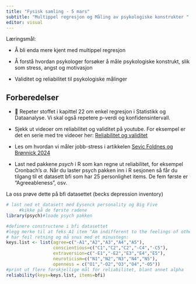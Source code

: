 ```yaml
---
title: "Fysisk samling - 5 mars"
subtitle: "Multippel regresjon og Måling av psykologiske konstrukter "
editor: visual
---
```


Læringsmål:

-   Å bli enda mere kjent med 
    multippel regresjon
    
-  Å forstå hvordan psykologer forsøker å måle psykologiske konstrukt, slik som stress, angst og motivasjon

- Validitet og reliabilitet til psykologiske målinger


## Forberedelser

-   📖 Repeter stoffet i kapittel 22 om enkel regresjon i Statistikk og Dataanalyse. Vi skal også repetere p-verdi og konfidensintervall. 

- Sjekk ut videoer om reliabilitet og validitet på youtube. For eksempel er det en serie med tre videoer her: [Reliabilitet og validitet](https://www.youtube.com/watch?v=DS8Hw0Ort4w)


- Les om hvordan vi måler jobb-stress i artikkelen [Sevic Foldnes og Brønnick 2024](https://www.frontiersin.org/journals/psychology/articles/10.3389/fpsyg.2024.1297194/full "Measuring digital stress in Norway")



- Last ned pakkene *psych* i R som kan regne ut reliabilitet,  for eksempel Cronbach's  $\alpha$. Når du laster psych pakken inn i R sesjonen så får du tilgang til et datasett bfi som har 25 personlighet items. De fem første er "Agreeableness", osv.


La oss prøve dette på  bfi datasettet (becks depression inventory)

```r
# last ned et datasett med Eysenck personality og Big Five 
     #kikke på de første radene
library(psych)#loade psych pakken

#definere constructene i bfi datasettet
#legg merke til at feks A1 item "Am indifferent to the feelings of others"
# har feil retning og må snus med et minustegn:
keys.list <- list(agree=c("-A1","A2","A3","A4","A5"),
                  conscientious=c("C1","C2","C2","-C4","-C5"),
                  extraversion=c("-E1","-E2","E3","E4","E5"),
                  neuroticism=c("N1","N2","N3","N4","N5"),
                  openness = c("O1","-O2","O3","O4","-O5"))
#print ut flere forskjellige mål for reliabilitet, blant annet alpha
reliability(keys=keys.list, items=bfi)
```
